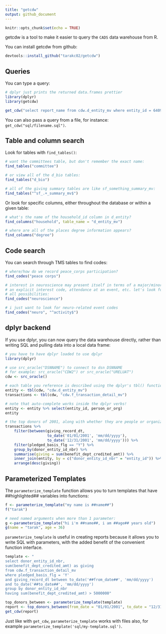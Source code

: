 ```yaml
---
title: "getcdw"
output: github_document
---
```


```r
knitr::opts_chunk$set(echo = TRUE)
```

getcdw is a tool to make it easier to query the `CADS` data warehouse from R.

You can install getcdw from github:

```r
devtools::install_github("tarakc02/getcdw")
```

## Queries

You can type a query:

```r
# dplyr just prints the returned data.frames prettier
library(dplyr)
library(getcdw)

get_cdw("select report_name from cdw.d_entity_mv where entity_id = 640993")
```

You can also pass a query from a file, for instance: `get_cdw("sql/filename.sql")`.

## Table and column search

Look for tables with `find_tables()`:

```r
# want the committees table, but don't remember the exact name:
find_tables("committee")

# or view all of the d_bio tables:
find_tables("d_bio")

# all of the giving summary tables are like sf_something_summary_mv:
find_tables("^sf_.+_summary_mv$")
```

Or look for specific columns, either throughout the database or within a given table:

```r
# what's the name of the household_id column in d_entity?
find_columns("household", table_name = "d_entity_mv")

# where are all of the places degree information appears?
find_columns("degree")
```

## Code search

You can search through TMS tables to find codes:

```r
# where/how do we record peace_corps participation?
find_codes("peace corps")

# interest in neuroscience may present itself in terms of a major/minor, 
# an explicit interest code, attendance at an event, etc. let's look for
# all possibilities:
find_codes("neuroscience")

# i just want to look for neuro-related event codes
find_codes("neuro", "^activity$")
```

## dplyr backend

If you use dplyr, you can now query the data warehouse directly, rather than writing SQL and pulling data into a local data frame:

```r
# you have to have dplyr loaded to use dplyr
library(dplyr)

# use src_oracle("DSNNAME") to connect to dsn DSNNAME
# for example: src_oracle("CDW2") or src_oracle("URELUAT")
cdw <- src_oracle()

# each table you reference is described using the dplyr's tbl() function
entity <- tbl(cdw, "cdw.d_entity_mv")
transactions <- tbl(cdw, "cdw.f_transaction_detail_mv")

# note that auto-complete works inside the dplyr verbs!
entity <- entity %>% select(entity_id, person_or_org)
entity

# the top donors of 2001, along with whether they are people or organizations
transactions %>%
    filter(between(giving_record_dt,
                   to_date('01/01/2001', 'mm/dd/yyyy'),
                   to_date('12/31/2001', 'mm/dd/yyyy'))) %>%
    filter(pledged_basis_flg == "Y") %>%
    group_by(donor_entity_id_nbr) %>%
    summarise(giving = sum(benefit_dept_credited_amt)) %>%
    inner_join(entity, by = c("donor_entity_id_nbr" = "entity_id")) %>%
    arrange(desc(giving))
```

## Parameterized Templates

The `parameterize_template` function allows you to turn templates that have ##highlighted## variables into functions:

```r
f <- parameterize_template("my name is ##name##")
f("tarak")

# need named arguments when more than 1 parameter:
g <-parameterize_template("hi i'm ##name##, i am ##age## years old") 
g(name = "tarak", age = 36)
```

`parameterize_template` is useful in creating reports because it allows you to write SQL with parameters, with the added benefit of the convenient function interface. 

```r
template <- "
select donor_entity_id_nbr, 
sum(benefit_dept_credited_amt) as giving
from cdw.f_transaction_detail_mv
where pledged_basis_flg = 'Y'
and giving_record_dt between to_date('##from_date##', 'mm/dd/yyyy') 
and to_date('##to_date##', 'mm/dd/yyyy')
group by donor_entity_id_nbr
having sum(benefit_dept_credited_amt) > 5000000"

top_donors_between <- parameterize_template(template)
report <- top_donors_between(from_date = "01/01/2001", to_date = "12/31/2001")
get_cdw(report)
```

Just like with `get_cdw`, `parameterize_template` works with files also, for example `parameterize_template('sql/my-template.sql')`.
